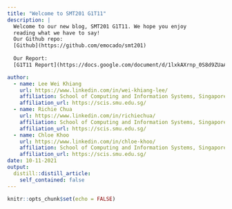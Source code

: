 ```yaml
---
title: "Welcome to SMT201 G1T11"
description: |
  Welcome to our new blog, SMT201 G1T11. We hope you enjoy 
  reading what we have to say!
  Our Github repo:
  [Github](https://github.com/emocado/smt201)
  
  Our Report:
  [G1T11 Report](https://docs.google.com/document/d/1lxkAXrnp_0S8d9ZUaASS8VvPfwavzNMWmezzmD3KNeo/edit?usp=sharing)

author:
  - name: Lee Wei Khiang
    url: https://www.linkedin.com/in/wei-khiang-lee/
    affiliation: School of Computing and Information Systems, Singapore Management University
    affiliation_url: https://scis.smu.edu.sg/
  - name: Richie Chua
    url: https://www.linkedin.com/in/richiechua/
    affiliation: School of Computing and Information Systems, Singapore Management University
    affiliation_url: https://scis.smu.edu.sg/
  - name: Chloe Khoo
    url: https://www.linkedin.com/in/chloe-khoo/
    affiliation: School of Computing and Information Systems, Singapore Management University
    affiliation_url: https://scis.smu.edu.sg/
date: 10-11-2021
output:
  distill::distill_article:
    self_contained: false
---
```


```r
knitr::opts_chunk$set(echo = FALSE)

```


